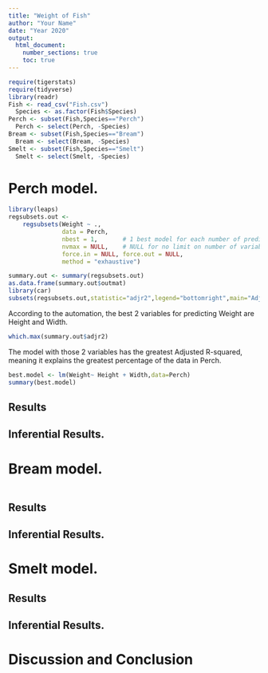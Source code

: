 ```yaml
---
title: "Weight of Fish"
author: "Your Name"
date: "Year 2020"
output: 
  html_document:
    number_sections: true
    toc: true
---
```



```r
require(tigerstats)
require(tidyverse)
library(readr)
Fish <- read_csv("Fish.csv") 
  Species <- as.factor(Fish$Species)
Perch <- subset(Fish,Species=="Perch")
  Perch <- select(Perch, -Species)
Bream <- subset(Fish,Species=="Bream")
  Bream <- select(Bream, -Species)
Smelt <- subset(Fish,Species=="Smelt")
  Smelt <- select(Smelt, -Species)
```

# Perch model. 
<!--In this section you explain what you are trying to show.  Where did the data come from?  What is the research or other question you are trying to answer?!-->

```r
library(leaps)
regsubsets.out <-
    regsubsets(Weight ~ .,
               data = Perch,
               nbest = 1,       # 1 best model for each number of predictors
               nvmax = NULL,    # NULL for no limit on number of variables
               force.in = NULL, force.out = NULL,
               method = "exhaustive")

summary.out <- summary(regsubsets.out)
as.data.frame(summary.out$outmat)
library(car)
subsets(regsubsets.out,statistic="adjr2",legend="bottomright",main="Adjusted R^2")
```
According to the automation, the best 2 variables for predicting Weight are Height and Width.  
```r
which.max(summary.out$adjr2)
```
  The model with those 2 variables has the greatest Adjusted R-squared, meaning it explains the greatest percentage of the data in Perch.  
```r
best.model <- lm(Weight~ Height + Width,data=Perch)
summary(best.model)
```
## Results
## Inferential Results.

# Bream model.  
```r

```
## Results
## Inferential Results.

# Smelt model. 
## Results
## Inferential Results.

# Discussion and Conclusion

<!--Discussion and conclusion here.  If you found a relationship be sure to consider whether the relationship occurs because one of the variavbles causes the other, or whether they perhasps are related for some other reason.  Watch the chapter 6 videos from the GeorgeTown videos collection.!-->
